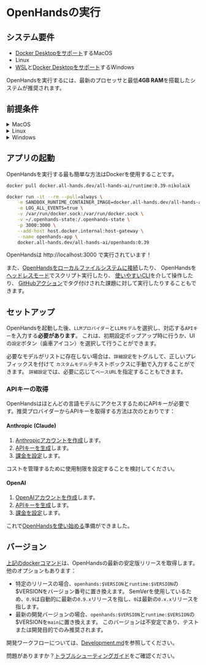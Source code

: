 # OpenHandsの実行

## システム要件

- [Docker Desktopをサポート](https://docs.docker.com/desktop/setup/install/mac-install/#system-requirements)するMacOS
- Linux
- [WSL](https://learn.microsoft.com/en-us/windows/wsl/install)と[Docker Desktopをサポート](https://docs.docker.com/desktop/setup/install/windows-install/#system-requirements)するWindows

OpenHandsを実行するには、最新のプロセッサと最低**4GB RAM**を搭載したシステムが推奨されます。

## 前提条件

<details>
  <summary>MacOS</summary>

  **Docker Desktop**

  1. [MacにDocker Desktopをインストール](https://docs.docker.com/desktop/setup/install/mac-install)します。
  2. Docker Desktopを開き、`設定 > 詳細設定`に移動して、`デフォルトのDockerソケットの使用を許可する`が有効になっていることを確認します。
</details>

<details>
  <summary>Linux</summary>

  :::note
  Ubuntu 22.04でテスト済み。
  :::

  **Docker Desktop**

  1. [LinuxにDocker Desktopをインストール](https://docs.docker.com/desktop/setup/install/linux/)します。

</details>

<details>
  <summary>Windows</summary>

  **WSL**

  1. [WSLをインストール](https://learn.microsoft.com/en-us/windows/wsl/install)します。
  2. PowerShellで`wsl --version`を実行し、`Default Version: 2`であることを確認します。

  **Docker Desktop**

  1. [WindowsにDocker Desktopをインストール](https://docs.docker.com/desktop/setup/install/windows-install)します。
  2. Docker Desktopを開き、`設定`で以下を確認します：
  - 一般：`WSL 2ベースのエンジンを使用する`が有効になっている。
  - リソース > WSL統合：`デフォルトのWSLディストリビューションとの統合を有効にする`が有効になっている。

  :::note
  アプリを起動するための以下のdockerコマンドは、WSLターミナル内で実行する必要があります。
  :::

</details>

## アプリの起動

OpenHandsを実行する最も簡単な方法はDockerを使用することです。

```bash
docker pull docker.all-hands.dev/all-hands-ai/runtime:0.39-nikolaik

docker run -it --rm --pull=always \
    -e SANDBOX_RUNTIME_CONTAINER_IMAGE=docker.all-hands.dev/all-hands-ai/runtime:0.39-nikolaik \
    -e LOG_ALL_EVENTS=true \
    -v /var/run/docker.sock:/var/run/docker.sock \
    -v ~/.openhands-state:/.openhands-state \
    -p 3000:3000 \
    --add-host host.docker.internal:host-gateway \
    --name openhands-app \
    docker.all-hands.dev/all-hands-ai/openhands:0.39
```

OpenHandsは http://localhost:3000 で実行されています！

また、[OpenHandsをローカルファイルシステムに接続](https://docs.all-hands.dev/modules/usage/runtimes/docker#connecting-to-your-filesystem)したり、
OpenHandsを[ヘッドレスモード](https://docs.all-hands.dev/modules/usage/how-to/headless-mode)でスクリプト実行したり、
[使いやすいCLI](https://docs.all-hands.dev/modules/usage/how-to/cli-mode)を介して操作したり、
[GitHubアクション](https://docs.all-hands.dev/modules/usage/how-to/github-action)でタグ付けされた課題に対して実行したりすることもできます。

## セットアップ

OpenHandsを起動した後、`LLMプロバイダー`と`LLMモデル`を選択し、対応する`APIキー`を入力する**必要があります**。
これは、初期設定ポップアップ時に行うか、UIの`設定`ボタン（歯車アイコン）を選択して行うことができます。

必要なモデルがリストに存在しない場合は、`詳細設定`をトグルして、正しいプレフィックスを付けて
`カスタムモデル`テキストボックスに手動で入力することができます。
`詳細設定`では、必要に応じて`ベースURL`を指定することもできます。

### APIキーの取得

OpenHandsはほとんどの言語モデルにアクセスするためにAPIキーが必要です。推奨プロバイダーからAPIキーを取得する方法は次のとおりです：

#### Anthropic (Claude)

1. [Anthropicアカウントを作成](https://console.anthropic.com/)します。
2. [APIキーを生成](https://console.anthropic.com/settings/keys)します。
3. [課金を設定](https://console.anthropic.com/settings/billing)します。

コストを管理するために使用制限を設定することを検討してください。

#### OpenAI

1. [OpenAIアカウントを作成](https://platform.openai.com/)します。
2. [APIキーを生成](https://platform.openai.com/api-keys)します。
3. [課金を設定](https://platform.openai.com/account/billing/overview)します。

これで[OpenHandsを使い始める](./getting-started)準備ができました。

## バージョン

[上記のdockerコマンド](./installation#start-the-app)は、OpenHandsの最新の安定版リリースを取得します。他のオプションもあります：
- 特定のリリースの場合、`openhands:$VERSION`と`runtime:$VERSION`の$VERSIONをバージョン番号に置き換えます。
SemVerを使用しているため、`0.9`は自動的に最新の`0.9.x`リリースを指し、`0`は最新の`0.x.x`リリースを指します。
- 最新の開発バージョンの場合、`openhands:$VERSION`と`runtime:$VERSION`の$VERSIONを`main`に置き換えます。
このバージョンは不安定であり、テストまたは開発目的でのみ推奨されます。

開発ワークフローについては、[Development.md](https://github.com/All-Hands-AI/OpenHands/blob/main/Development.md)を参照してください。

問題がありますか？[トラブルシューティングガイド](https://docs.all-hands.dev/modules/usage/troubleshooting)をご確認ください。
